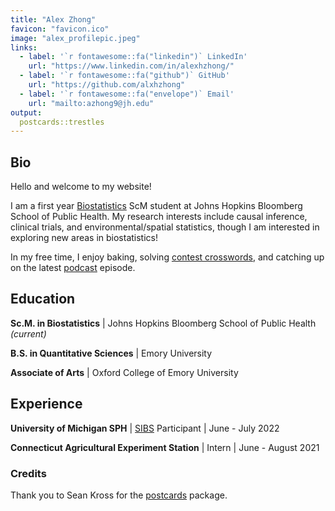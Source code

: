 ```yaml
---
title: "Alex Zhong"
favicon: "favicon.ico"
image: "alex_profilepic.jpeg"
links:
  - label: '`r fontawesome::fa("linkedin")` LinkedIn'
    url: "https://www.linkedin.com/in/alexhzhong/"
  - label: '`r fontawesome::fa("github")` GitHub'
    url: "https://github.com/alxhzhong"
  - label: '`r fontawesome::fa("envelope")` Email'
    url: "mailto:azhong9@jh.edu"
output:
  postcards::trestles
---
```

 
## Bio

Hello and welcome to my website! 

I am a first year [Biostatistics](https://publichealth.jhu.edu/departments/biostatistics) ScM student at Johns Hopkins Bloomberg School of Public Health. My research interests include causal inference, clinical trials, and environmental/spatial statistics, though I am interested in exploring new areas in biostatistics!

In my free time, I enjoy baking, solving [contest crosswords](https://www.wsj.com/public/resources/documents/crosswordcontestguide.pdf), and catching up on the latest [podcast](https://publichealth.jhu.edu/headlines/public-health-on-call-podcast) episode.

## Education

**Sc.M. in Biostatistics** | Johns Hopkins Bloomberg School of Public Health *(current)*

**B.S. in Quantitative Sciences** | Emory University

**Associate of Arts** | Oxford College of Emory University

## Experience

**University of Michigan SPH** | [SIBS](https://sph.umich.edu/bdsi/) Participant | June - July 2022

**Connecticut Agricultural Experiment Station** | Intern | June - August 2021

### Credits

Thank you to Sean Kross for the [postcards](https://cran.r-project.org/package=postcards) package.
